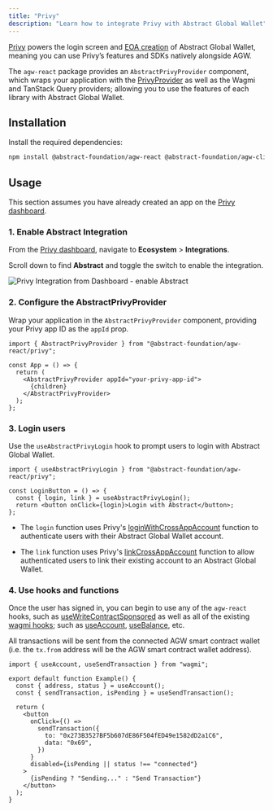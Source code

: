 ```yaml
---
title: "Privy"
description: "Learn how to integrate Privy with Abstract Global Wallet"
---
```


[Privy](https://docs.privy.io/guide/react/quickstart) powers the login screen and 
[EOA creation](/abstract-global-wallet/architecture#eoa-creation)
of Abstract Global Wallet, meaning you can use Privy&rsquo;s features and SDKs natively alongside AGW.

The `agw-react` package provides an `AbstractPrivyProvider` component, 
which wraps your application with the [PrivyProvider](https://docs.privy.io/reference/sdk/react-auth/functions/PrivyProvider) 
as well as the Wagmi and TanStack Query providers; allowing you to use the features of each library with Abstract Global Wallet.

## Installation

Install the required dependencies:

```bash
npm install @abstract-foundation/agw-react @abstract-foundation/agw-client wagmi viem @tanstack/react-query
```

## Usage

This section assumes you have already created an app on the [Privy dashboard](https://docs.privy.io/guide/react/quickstart).

### 1. Enable Abstract Integration

From the [Privy dashboard](https://dashboard.privy.io/),
navigate to **Ecosystem** > **Integrations**.

Scroll down to find **Abstract** and toggle the switch to enable the integration.

<img
  src="/images/privy-integration.png"
  alt="Privy Integration from Dashboard - enable Abstract" 
/>


### 2. Configure the AbstractPrivyProvider


Wrap your application in the `AbstractPrivyProvider` component, providing your
<Tooltip tip="Available from the Settings tab of the Privy dashboard.">Privy app ID</Tooltip>
 as the `appId` prop.

```tsx
import { AbstractPrivyProvider } from "@abstract-foundation/agw-react/privy";

const App = () => {
  return (
    <AbstractPrivyProvider appId="your-privy-app-id">
      {children}
    </AbstractPrivyProvider>
  );
};
```

### 3. Login users

Use the `useAbstractPrivyLogin` hook to prompt users to login with Abstract Global Wallet.

```tsx
import { useAbstractPrivyLogin } from "@abstract-foundation/agw-react/privy";

const LoginButton = () => {
  const { login, link } = useAbstractPrivyLogin();
  return <button onClick={login}>Login with Abstract</button>;
};
```

- The `login` function uses Privy's [loginWithCrossAppAccount](https://docs.privy.io/guide/react/cross-app/requester#login)
function to authenticate users with their Abstract Global Wallet account. 

- The `link` function uses Privy's [linkCrossAppAccount](https://docs.privy.io/guide/react/cross-app/requester#linking) 
function to allow authenticated users to link their existing account to an Abstract Global Wallet.

### 4. Use hooks and functions

Once the user has signed in, you can begin to use any of the `agw-react` hooks,
such as [useWriteContractSponsored](/abstract-global-wallet/agw-react/hooks/useWriteContractSponsored)
as well as all of the existing [wagmi hooks](https://wagmi.sh/react/api/hooks); such as [useAccount](https://wagmi.sh/react/api/hooks/useAccount),
[useBalance](https://wagmi.sh/react/api/hooks/useBalance), etc.

All transactions will be sent from the connected AGW smart contract wallet (i.e. the `tx.from` address will be the AGW smart contract wallet address).

```tsx
import { useAccount, useSendTransaction } from "wagmi";

export default function Example() {
  const { address, status } = useAccount();
  const { sendTransaction, isPending } = useSendTransaction();

  return (
    <button
      onClick={() =>
        sendTransaction({
          to: "0x273B3527BF5b607dE86F504fED49e1582dD2a1C6",
          data: "0x69",
        })
      }
      disabled={isPending || status !== "connected"}
    >
      {isPending ? "Sending..." : "Send Transaction"}
    </button>
  );
}
```
